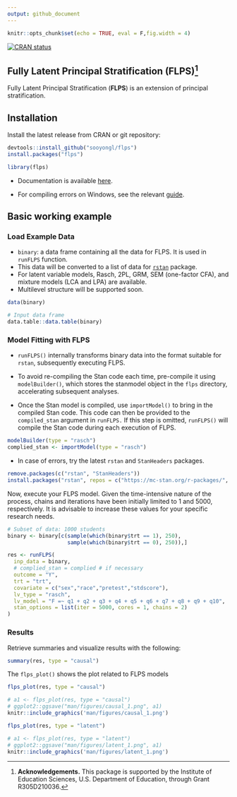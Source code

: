 ```yaml
---
output: github_document
---
```


```r
knitr::opts_chunk$set(echo = TRUE, eval = F,fig.width = 4)
```

<!-- badges: start -->
[![CRAN status](https://www.r-pkg.org/badges/version/flps)](https://CRAN.R-project.org/package=flps)
<!-- badges: end -->



## Fully Latent Principal Stratification (FLPS)^[**Acknowledgements.** This package is supported by the Institute of Education Sciences, U.S. Department of Education, through Grant R305D210036.]

Fully Latent Principal Stratification (**FLPS**) is an extension of principal stratification.

## Installation

Install the latest release from CRAN or git repository:

```r
devtools::install_github("sooyongl/flps")
install.packages("flps")
```


```r
library(flps)
```


- Documentation is available [here](https://sooyongl.github.io/flps/).

- For compiling errors on Windows, see the relevant [guide](https://github.com/stan-dev/rstan/wiki/Configuring-C---Toolchain-for-Windows#r-42).


## Basic working example

### Load Example Data

- `binary`: a data frame containing all the data for FLPS. It is used in `runFLPS` function.
- This data will be converted to a list of data for [`rstan`](https://github.com/stan-dev/rstan) package.
- For latent variable models, Rasch, 2PL, GRM, SEM (one-factor CFA), and mixture models (LCA and LPA) are available.
- Multilevel structure will be supported soon.

```r
data(binary)
```

```r
# Input data frame
data.table::data.table(binary)
```



### Model Fitting with FLPS

- `runFLPS()` internally transforms binary data into the format suitable for `rstan`, subsequently executing FLPS.

- To avoid re-compiling the Stan code each time, pre-compile it using `modelBuilder()`, which stores the stanmodel object in the `flps` directory, accelerating subsequent analyses.

- Once the Stan model is compiled, use `importModel()` to bring in the compiled Stan code. This code can then be provided to the `compiled_stan` argument in `runFLPS.` If this step is omitted, `runFLPS()` will compile the Stan code during each execution of FLPS.

```r
modelBuilder(type = "rasch")
complied_stan <- importModel(type = "rasch")
```

- In case of errors, try the latest `rstan` and `StanHeaders` packages.

```r
remove.packages(c("rstan", "StanHeaders"))
install.packages("rstan", repos = c("https://mc-stan.org/r-packages/", getOption("repos")))
```

Now, execute your FLPS model. Given the time-intensive nature of the process, chains and iterations have been initially limited to 1 and 5000, respectively. It is advisable to increase these values for your specific research needs.

```r
# Subset of data: 1000 students
binary <- binary[c(sample(which(binary$trt == 1), 250), 
                   sample(which(binary$trt == 0), 250)),]

res <- runFLPS(
  inp_data = binary,
  # complied_stan = complied # if necessary
  outcome = "Y",
  trt = "trt",
  covariate = c("sex","race","pretest","stdscore"),
  lv_type = "rasch",
  lv_model = "F =~ q1 + q2 + q3 + q4 + q5 + q6 + q7 + q8 + q9 + q10",
  stan_options = list(iter = 5000, cores = 1, chains = 2)
)
```

### Results

Retrieve summaries and visualize results with the following:

```r

summary(res, type = "causal")

```



The `flps_plot()` shows the plot related to FLPS models

```r

flps_plot(res, type = "causal")

```

```r
# a1 <- flps_plot(res, type = "causal")
# ggplot2::ggsave("man/figures/causal_1.png", a1)
knitr::include_graphics('man/figures/causal_1.png')
```



```r

flps_plot(res, type = "latent")

```


```r
# a1 <- flps_plot(res, type = "latent")
# ggplot2::ggsave("man/figures/latent_1.png", a1)
knitr::include_graphics('man/figures/latent_1.png')
```



